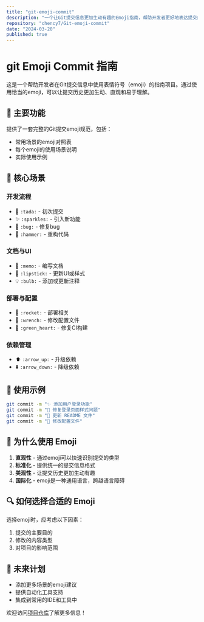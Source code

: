 ```yaml
---
title: "git-emoji-commit"
description: "一个让Git提交信息更加生动有趣的Emoji指南，帮助开发者更好地表达提交内容和意图。"
repository: "chency7/Git-emoji-commit"
date: "2024-03-20"
published: true
---
```


# git Emoji Commit 指南

这是一个帮助开发者在Git提交信息中使用表情符号（emoji）的指南项目。通过使用恰当的emoji，可以让提交历史更加生动、直观和易于理解。

## 🎯 主要功能

提供了一套完整的Git提交emoji规范，包括：

- 常用场景的emoji对照表
- 每个emoji的使用场景说明
- 实际使用示例

## 🌟 核心场景

### 开发流程

- 🎉 `:tada:` - 初次提交
- ✨ `:sparkles:` - 引入新功能
- 🐛 `:bug:` - 修复bug
- 🔨 `:hammer:` - 重构代码

### 文档与UI

- 📝 `:memo:` - 编写文档
- 💄 `:lipstick:` - 更新UI或样式
- 💡 `:bulb:` - 添加或更新注释

### 部署与配置

- 🚀 `:rocket:` - 部署相关
- 🔧 `:wrench:` - 修改配置文件
- 💚 `:green_heart:` - 修复CI构建

### 依赖管理

- ⬆️ `:arrow_up:` - 升级依赖
- ⬇️ `:arrow_down:` - 降级依赖

## 📖 使用示例

```bash
git commit -m "✨ 添加用户登录功能"
git commit -m "🐛 修复登录页面样式问题"
git commit -m "📝 更新 README 文件"
git commit -m "🔧 修改配置文件"
```

## 🚀 为什么使用 Emoji

1. **直观性** - 通过emoji可以快速识别提交的类型
2. **标准化** - 提供统一的提交信息格式
3. **美观性** - 让提交历史更加生动有趣
4. **国际化** - emoji是一种通用语言，跨越语言障碍

## 🔍 如何选择合适的 Emoji

选择emoji时，应考虑以下因素：

1. 提交的主要目的
2. 修改的内容类型
3. 对项目的影响范围

## 🌈 未来计划

- 添加更多场景的emoji建议
- 提供自动化工具支持
- 集成到常用的IDE和工具中

欢迎访问[项目仓库](https://github.com/chency7/Git-emoji-commit)了解更多信息！
